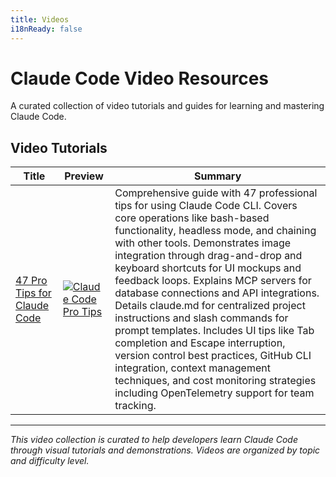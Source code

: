 ```yaml
---
title: Videos
i18nReady: false
---
```


# Claude Code Video Resources

A curated collection of video tutorials and guides for learning and mastering Claude Code.

## Video Tutorials

| Title | Preview | Summary |
|-------|---------|---------|
| [47 Pro Tips for Claude Code](https://www.youtube.com/watch?v=TiNpzxoBPz0) | [![Claude Code Pro Tips](https://img.youtube.com/vi/TiNpzxoBPz0/mqdefault.jpg)](https://www.youtube.com/watch?v=TiNpzxoBPz0) | Comprehensive guide with 47 professional tips for using Claude Code CLI. Covers core operations like bash-based functionality, headless mode, and chaining with other tools. Demonstrates image integration through drag-and-drop and keyboard shortcuts for UI mockups and feedback loops. Explains MCP servers for database connections and API integrations. Details claude.md for centralized project instructions and slash commands for prompt templates. Includes UI tips like Tab completion and Escape interruption, version control best practices, GitHub CLI integration, context management techniques, and cost monitoring strategies including OpenTelemetry support for team tracking. |

---

*This video collection is curated to help developers learn Claude Code through visual tutorials and demonstrations. Videos are organized by topic and difficulty level.*